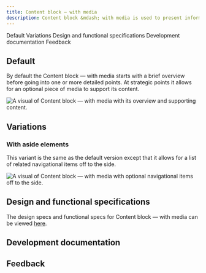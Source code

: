 ```yaml
---
title: Content block – with media
description: Content block &mdash; with media is used to present information with images in a group setting.
---
```



<ComponentDescription name="Content block — with media" type="layout" />

<AnchorLinks>

<AnchorLink>Default</AnchorLink>
<AnchorLink>Variations</AnchorLink>
<AnchorLink>Design and functional specifications</AnchorLink>
<AnchorLink>Development documentation</AnchorLink>
<AnchorLink>Feedback</AnchorLink>

</AnchorLinks>

## Default

By default the Content block &mdash; with media starts with a brief overview before going into one or more detailed points. At strategic points it allows for an optional piece of media to support its content.

![A visual of Content block — with media with its overview and supporting content.](../../images/pattern/content-block-media/content-block-with-media.jpg)

## Variations

### With aside elements

This variant is the same as the default version except that it allows for a list of related navigational items off to the side.

![A visual of Content block — with media with optional navigational items off to the side.](../../images/pattern/content-block-media/content-block-with-media-with-aside-elements.jpg)

## Design and functional specifications

The design specs and functional specs for Content block &mdash; with media can be viewed <a href="https://ibm.box.com/s/9cu22l7vs1dpjy8g8yi3mtoswazqgq2r" target="_blank">here</a>.

## Development documentation

<ComponentStatus name="Content block — with media" type="layout" />

## Feedback

<ComponentFeedback />
